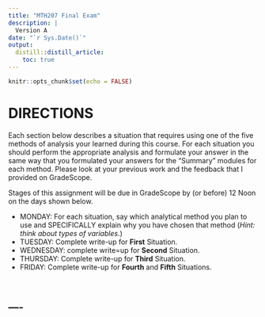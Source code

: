 ```yaml
---
title: "MTH207 Final Exam"
description: |
  Version A
date: "`r Sys.Date()`"
output: 
  distill::distill_article:
    toc: true
---
```


```r
knitr::opts_chunk$set(echo = FALSE)
```

# DIRECTIONS
Each section below describes a situation that requires using one of the five methods of analysis your learned during this course. For each situation you should perform the appropriate analysis and formulate your answer in the same way that you formulated your answers for the "Summary" modules for each method. Please look at your previous work and the feedback that I provided on GradeScope.

Stages of this assignment will be due in GradeScope by (or before) 12 Noon on the days shown below.

* MONDAY: For each situation, say which analytical method you plan to use and SPECIFICALLY explain why you have chosen that method (*Hint: think about types of variables*.)
* TUESDAY: Complete write-up for **First** Situation.
* WEDNESDAY: complete write=up for **Second** Situation.
* THURSDAY: Complete write-up for **Third** Situation.
* FRIDAY: Complete write-up for **Fourth** and **Fifth** Situations.

&nbsp;

----
----

&nbsp;



&nbsp;


&nbsp;


&nbsp;


&nbsp;

